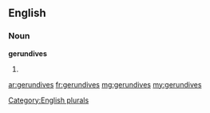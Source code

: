 ==English==

===Noun===
'''gerundives'''

# {{plural of|[[gerundive]]}}

[[Category:English plurals]]

[[ar:gerundives]]
[[fr:gerundives]]
[[mg:gerundives]]
[[my:gerundives]]